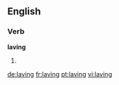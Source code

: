 ==English==

===Verb===
'''laving'''

# {{present participle of|lave}}

[[de:laving]]
[[fr:laving]]
[[pt:laving]]
[[vi:laving]]